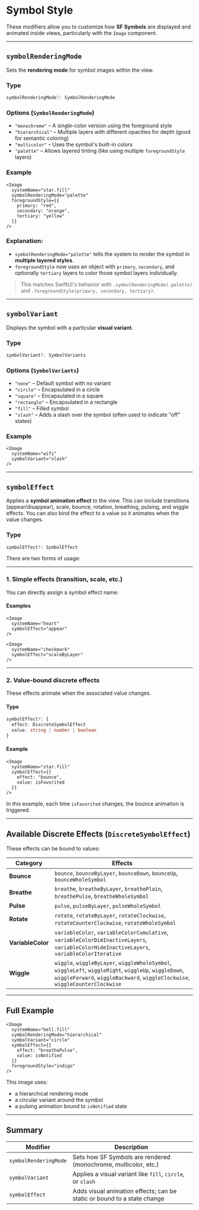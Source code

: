 # Symbol Style 

These modifiers allow you to customize how **SF Symbols** are displayed and animated inside views, particularly with the `Image` component.

---

## `symbolRenderingMode`

Sets the **rendering mode** for symbol images within the view.

### Type

```ts
symbolRenderingMode?: SymbolRenderingMode
```

### Options (`SymbolRenderingMode`)

* `"monochrome"` – A single-color version using the foreground style
* `"hierarchical"` – Multiple layers with different opacities for depth (good for semantic coloring)
* `"multicolor"` – Uses the symbol's built-in colors
* `"palette"` – Allows layered tinting (like using multiple `foregroundStyle` layers)

### Example

```tsx
<Image
  systemName="star.fill"
  symbolRenderingMode="palette"
  foregroundStyle={{
    primary: "red",
    secondary: "orange",
    tertiary: "yellow"
  }}
/>
```

### Explanation:

* `symbolRenderingMode="palette"` tells the system to render the symbol in **multiple layered styles**.
* `foregroundStyle` now uses an object with `primary`, `secondary`, and optionally `tertiary` layers to color those symbol layers individually.

> This matches SwiftUI's behavior with `.symbolRenderingMode(.palette)` and `.foregroundStyle(primary, secondary, tertiary)`.

---

## `symbolVariant`

Displays the symbol with a particular **visual variant**.

### Type

```ts
symbolVariant?: SymbolVariants
```

### Options (`SymbolVariants`)

* `"none"` – Default symbol with no variant
* `"circle"` – Encapsulated in a circle
* `"square"` – Encapsulated in a square
* `"rectangle"` – Encapsulated in a rectangle
* `"fill"` – Filled symbol
* `"slash"` – Adds a slash over the symbol (often used to indicate "off" states)

### Example

```tsx
<Image
  systemName="wifi"
  symbolVariant="slash"
/>
```

---

## `symbolEffect`

Applies a **symbol animation effect** to the view. This can include transitions (appear/disappear), scale, bounce, rotation, breathing, pulsing, and wiggle effects. You can also bind the effect to a value so it animates when the value changes.

### Type

```ts
symbolEffect?: SymbolEffect
```

There are two forms of usage:

---

### 1. **Simple effects** (transition, scale, etc.)

You can directly assign a symbol effect name:

#### Examples

```tsx
<Image
  systemName="heart"
  symbolEffect="appear"
/>

<Image
  systemName="checkmark"
  symbolEffect="scaleByLayer"
/>
```

---

### 2. **Value-bound discrete effects**

These effects animate when the associated value changes.

#### Type

```ts
symbolEffect?: {
  effect: DiscreteSymbolEffect
  value: string | number | boolean
}
```

#### Example

```tsx
<Image
  systemName="star.fill"
  symbolEffect={{
    effect: "bounce",
    value: isFavorited
  }}
/>
```

In this example, each time `isFavorited` changes, the bounce animation is triggered.

---

## Available Discrete Effects (`DiscreteSymbolEffect`)

These effects can be bound to values:

| Category          | Effects                                                                                                                                                                               |
| ----------------- | ------------------------------------------------------------------------------------------------------------------------------------------------------------------------------------- |
| **Bounce**        | `bounce`, `bounceByLayer`, `bounceDown`, `bounceUp`, `bounceWholeSymbol`                                                                                                              |
| **Breathe**       | `breathe`, `breatheByLayer`, `breathePlain`, `breathePulse`, `breatheWholeSymbol`                                                                                                     |
| **Pulse**         | `pulse`, `pulseByLayer`, `pulseWholeSymbol`                                                                                                                                           |
| **Rotate**        | `rotate`, `rotateByLayer`, `rotateClockwise`, `rotateCounterClockwise`, `rotateWholeSymbol`                                                                                           |
| **VariableColor** | `variableColor`, `variableColorCumulative`, `variableColorDimInactiveLayers`, `variableColorHideInactiveLayers`, `variableColorIterative`                                             |
| **Wiggle**        | `wiggle`, `wiggleByLayer`, `wiggleWholeSymbol`, `wiggleLeft`, `wiggleRight`, `wiggleUp`, `wiggleDown`, `wiggleForward`, `wiggleBackward`, `wiggleClockwise`, `wiggleCounterClockwise` |

---

## Full Example

```tsx
<Image
  systemName="bell.fill"
  symbolRenderingMode="hierarchical"
  symbolVariant="circle"
  symbolEffect={{
    effect: "breathePulse",
    value: isNotified
  }}
  foregroundStyle="indigo"
/>
```

This image uses:

* a hierarchical rendering mode
* a circular variant around the symbol
* a pulsing animation bound to `isNotified` state

---

## Summary

| Modifier              | Description                                                             |
| --------------------- | ----------------------------------------------------------------------- |
| `symbolRenderingMode` | Sets how SF Symbols are rendered (monochrome, multicolor, etc.)         |
| `symbolVariant`       | Applies a visual variant like `fill`, `circle`, or `slash`              |
| `symbolEffect`        | Adds visual animation effects; can be static or bound to a state change |
